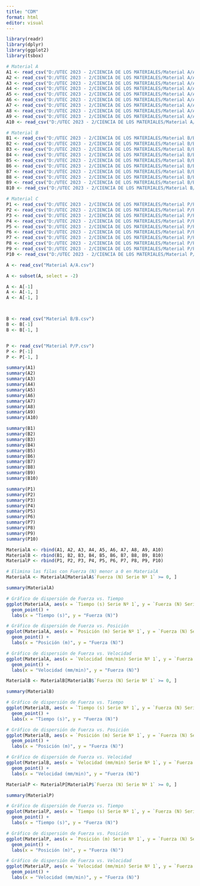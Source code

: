 ---
title: "CDM"
format: html
editor: visual
---

```{r}
library(readr)
library(dplyr)
library(ggplot2)
library(tsbox)
```

```{r}

# Material A
A1 <- read_csv("D:/UTEC 2023 - 2/CIENCIA DE LOS MATERIALES/Material A/A1/A1.csv")
A2 <- read_csv("D:/UTEC 2023 - 2/CIENCIA DE LOS MATERIALES/Material A/A2/A2.csv")
A3 <- read_csv("D:/UTEC 2023 - 2/CIENCIA DE LOS MATERIALES/Material A/A3/A3.csv")
A4 <- read_csv("D:/UTEC 2023 - 2/CIENCIA DE LOS MATERIALES/Material A/A4/A4.csv")
A5 <- read_csv("D:/UTEC 2023 - 2/CIENCIA DE LOS MATERIALES/Material A/A5/A5.csv")
A6 <- read_csv("D:/UTEC 2023 - 2/CIENCIA DE LOS MATERIALES/Material A/A6/A6.csv")
A7 <- read_csv("D:/UTEC 2023 - 2/CIENCIA DE LOS MATERIALES/Material A/A7/A7.csv")
A8 <- read_csv("D:/UTEC 2023 - 2/CIENCIA DE LOS MATERIALES/Material A/A8/A8.csv")
A9 <- read_csv("D:/UTEC 2023 - 2/CIENCIA DE LOS MATERIALES/Material A/A9/A9.csv")
A10 <- read_csv("D:/UTEC 2023 - 2/CIENCIA DE LOS MATERIALES/Material A/A10/A10.csv")

# Material B
B1 <- read_csv("D:/UTEC 2023 - 2/CIENCIA DE LOS MATERIALES/Material B/B1/B1.csv")
B2 <- read_csv("D:/UTEC 2023 - 2/CIENCIA DE LOS MATERIALES/Material B/B2/B2.csv")
B3 <- read_csv("D:/UTEC 2023 - 2/CIENCIA DE LOS MATERIALES/Material B/B3/B3.csv")
B4 <- read_csv("D:/UTEC 2023 - 2/CIENCIA DE LOS MATERIALES/Material B/B4/B4.csv")
B5 <- read_csv("D:/UTEC 2023 - 2/CIENCIA DE LOS MATERIALES/Material B/B5/B5.csv")
B6 <- read_csv("D:/UTEC 2023 - 2/CIENCIA DE LOS MATERIALES/Material B/B6/B6.csv")
B7 <- read_csv("D:/UTEC 2023 - 2/CIENCIA DE LOS MATERIALES/Material B/B7/B7.csv")
B8 <- read_csv("D:/UTEC 2023 - 2/CIENCIA DE LOS MATERIALES/Material B/B8/B8.csv")
B9 <- read_csv("D:/UTEC 2023 - 2/CIENCIA DE LOS MATERIALES/Material B/B9/B9.csv")
B10 <- read_csv("D:/UTEC 2023 - 2/CIENCIA DE LOS MATERIALES/Material B/B10/B10.csv")

# Material C
P1 <- read_csv("D:/UTEC 2023 - 2/CIENCIA DE LOS MATERIALES/Material P/P1/P1.csv")
P2 <- read_csv("D:/UTEC 2023 - 2/CIENCIA DE LOS MATERIALES/Material P/P2/P2.csv")
P3 <- read_csv("D:/UTEC 2023 - 2/CIENCIA DE LOS MATERIALES/Material P/P3/P3.csv")
P4 <- read_csv("D:/UTEC 2023 - 2/CIENCIA DE LOS MATERIALES/Material P/P4/P4.csv")
P5 <- read_csv("D:/UTEC 2023 - 2/CIENCIA DE LOS MATERIALES/Material P/P5/P5.csv")
P6 <- read_csv("D:/UTEC 2023 - 2/CIENCIA DE LOS MATERIALES/Material P/P6/P6.csv")
P7 <- read_csv("D:/UTEC 2023 - 2/CIENCIA DE LOS MATERIALES/Material P/P7/P7.csv")
P8 <- read_csv("D:/UTEC 2023 - 2/CIENCIA DE LOS MATERIALES/Material P/P8/P8.csv")
P9 <- read_csv("D:/UTEC 2023 - 2/CIENCIA DE LOS MATERIALES/Material P/P9/P9.csv")
P10 <- read_csv("D:/UTEC 2023 - 2/CIENCIA DE LOS MATERIALES/Material P/P10/P10.csv")

```

```{r}

A <- read_csv("Material A/A.csv")

A <- subset(A, select = -2)

A <- A[-1]
A <- A[-1, ]
A <- A[-1, ]



B <- read_csv("Material B/B.csv")
B <- B[-1]
B <- B[-1, ]


P <- read_csv("Material P/P.csv")
P <- P[-1]
P <- P[-1, ]
```

```{r}

summary(A1)
summary(A2)
summary(A3)
summary(A4)
summary(A5)
summary(A6)
summary(A7)
summary(A8)
summary(A9)
summary(A10)
```

```{r}

summary(B1)
summary(B2)
summary(B3)
summary(B4)
summary(B5)
summary(B6)
summary(B7)
summary(B8)
summary(B9)
summary(B10)
```

```{r}

summary(P1)
summary(P2)
summary(P3)
summary(P4)
summary(P5)
summary(P6)
summary(P7)
summary(P8)
summary(P9)
summary(P10)
```

```{r}

MaterialA <- rbind(A1, A2, A3, A4, A5, A6, A7, A8, A9, A10)
MaterialB <- rbind(B1, B2, B3, B4, B5, B6, B7, B8, B9, B10)
MaterialP <- rbind(P1, P2, P3, P4, P5, P6, P7, P8, P9, P10)
```

```{r}
# Elimina las filas con Fuerza (N) menor a 0 en MaterialA
MaterialA <- MaterialA[MaterialA$`Fuerza (N) Serie Nº 1` >= 0, ]

summary(MaterialA)

# Gráfico de dispersión de Fuerza vs. Tiempo
ggplot(MaterialA, aes(x = `Tiempo (s) Serie Nº 1`, y = `Fuerza (N) Serie Nº 1`)) +
  geom_point() +
  labs(x = "Tiempo (s)", y = "Fuerza (N)")

# Gráfico de dispersión de Fuerza vs. Posición
ggplot(MaterialA, aes(x = `Posición (m) Serie Nº 1`, y = `Fuerza (N) Serie Nº 1`)) +
  geom_point() +
  labs(x = "Posición (m)", y = "Fuerza (N)")

# Gráfico de dispersión de Fuerza vs. Velocidad
ggplot(MaterialA, aes(x = `Velocidad (mm/min) Serie Nº 1`, y = `Fuerza (N) Serie Nº 1`)) +
  geom_point() +
  labs(x = "Velocidad (mm/min)", y = "Fuerza (N)")

```

```{r}
MaterialB <- MaterialB[MaterialB$`Fuerza (N) Serie Nº 1` >= 0, ]

summary(MaterialB)

# Gráfico de dispersión de Fuerza vs. Tiempo
ggplot(MaterialB, aes(x = `Tiempo (s) Serie Nº 1`, y = `Fuerza (N) Serie Nº 1`)) +
  geom_point() +
  labs(x = "Tiempo (s)", y = "Fuerza (N)")

# Gráfico de dispersión de Fuerza vs. Posición
ggplot(MaterialB, aes(x = `Posición (m) Serie Nº 1`, y = `Fuerza (N) Serie Nº 1`)) +
  geom_point() +
  labs(x = "Posición (m)", y = "Fuerza (N)")

# Gráfico de dispersión de Fuerza vs. Velocidad
ggplot(MaterialB, aes(x = `Velocidad (mm/min) Serie Nº 1`, y = `Fuerza (N) Serie Nº 1`)) +
  geom_point() +
  labs(x = "Velocidad (mm/min)", y = "Fuerza (N)")
```

```{r}
MaterialP <- MaterialP[MaterialP$`Fuerza (N) Serie Nº 1` >= 0, ]

summary(MaterialP)

# Gráfico de dispersión de Fuerza vs. Tiempo
ggplot(MaterialP, aes(x = `Tiempo (s) Serie Nº 1`, y = `Fuerza (N) Serie Nº 1`)) +
  geom_point() +
  labs(x = "Tiempo (s)", y = "Fuerza (N)")

# Gráfico de dispersión de Fuerza vs. Posición
ggplot(MaterialP, aes(x = `Posición (m) Serie Nº 1`, y = `Fuerza (N) Serie Nº 1`)) +
  geom_point() +
  labs(x = "Posición (m)", y = "Fuerza (N)")

# Gráfico de dispersión de Fuerza vs. Velocidad
ggplot(MaterialP, aes(x = `Velocidad (mm/min) Serie Nº 1`, y = `Fuerza (N) Serie Nº 1`)) +
  geom_point() +
  labs(x = "Velocidad (mm/min)", y = "Fuerza (N)")

```
